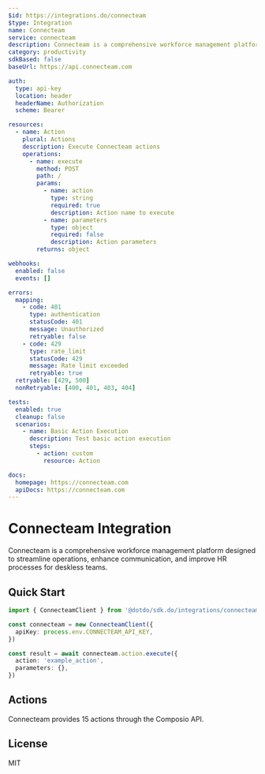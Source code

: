 ```yaml
---
$id: https://integrations.do/connecteam
$type: Integration
name: Connecteam
service: connecteam
description: Connecteam is a comprehensive workforce management platform designed to streamline operations, enhance communication, and improve HR processes for deskless teams.
category: productivity
sdkBased: false
baseUrl: https://api.connecteam.com

auth:
  type: api-key
  location: header
  headerName: Authorization
  scheme: Bearer

resources:
  - name: Action
    plural: Actions
    description: Execute Connecteam actions
    operations:
      - name: execute
        method: POST
        path: /
        params:
          - name: action
            type: string
            required: true
            description: Action name to execute
          - name: parameters
            type: object
            required: false
            description: Action parameters
        returns: object

webhooks:
  enabled: false
  events: []

errors:
  mapping:
    - code: 401
      type: authentication
      statusCode: 401
      message: Unauthorized
      retryable: false
    - code: 429
      type: rate_limit
      statusCode: 429
      message: Rate limit exceeded
      retryable: true
  retryable: [429, 500]
  nonRetryable: [400, 401, 403, 404]

tests:
  enabled: true
  cleanup: false
  scenarios:
    - name: Basic Action Execution
      description: Test basic action execution
      steps:
        - action: custom
          resource: Action

docs:
  homepage: https://connecteam.com
  apiDocs: https://connecteam.com
---
```


# Connecteam Integration

Connecteam is a comprehensive workforce management platform designed to streamline operations, enhance communication, and improve HR processes for deskless teams.

## Quick Start

```typescript
import { ConnecteamClient } from '@dotdo/sdk.do/integrations/connecteam'

const connecteam = new ConnecteamClient({
  apiKey: process.env.CONNECTEAM_API_KEY,
})

const result = await connecteam.action.execute({
  action: 'example_action',
  parameters: {},
})
```

## Actions

Connecteam provides 15 actions through the Composio API.

## License

MIT
